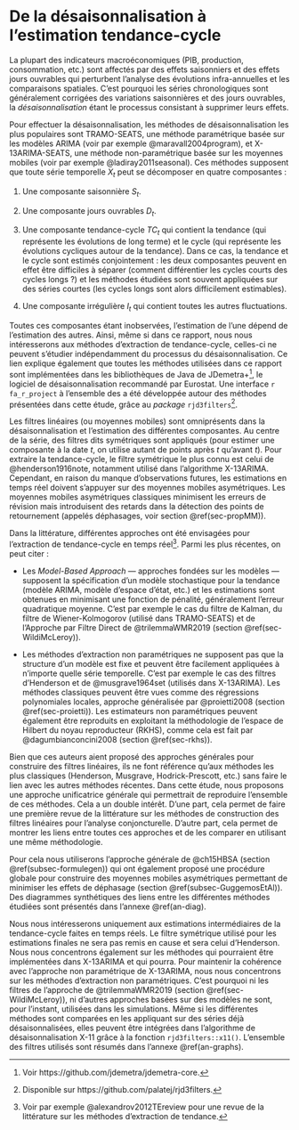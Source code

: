 # De la désaisonnalisation à l'estimation tendance-cycle {#sec-SAtoTCE}
 
La plupart des indicateurs macroéconomiques (PIB, production, consommation, etc.) sont affectés par des effets saisonniers et des effets jours ouvrables qui perturbent l'analyse des évolutions infra-annuelles et les comparaisons spatiales.
C'est pourquoi les séries chronologiques sont généralement corrigées des variations saisonnières et des jours ouvrables, la *désaisonnalisation* étant le processus consistant à supprimer leurs effets.
 
Pour effectuer la désaisonnalisation, les méthodes de désaisonnalisation les plus populaires sont TRAMO-SEATS, une méthode paramétrique basée sur les modèles ARIMA (voir par exemple @maravall2004program), et X-13ARIMA-SEATS, une méthode non-paramétrique basée sur les moyennes mobiles (voir par exemple @ladiray2011seasonal).
Ces méthodes supposent que toute série temporelle $X_t$ peut se décomposer en quatre composantes :
 
1. Une composante saisonnière $S_t$.
 
2. Une composante jours ouvrables $D_t$.
 
3. Une composante tendance-cycle $TC_t$ qui contient la tendance (qui représente les évolutions de long terme) et le cycle (qui représente les évolutions cycliques autour de la tendance).
Dans ce cas, la tendance et le cycle sont estimés conjointement : les deux composantes peuvent en effet être difficiles à séparer (comment différentier les cycles courts des cycles longs ?) et les méthodes étudiées sont souvent appliquées sur des séries courtes (les cycles longs sont alors difficilement estimables).
 
4. Une composante irrégulière $I_t$ qui contient toutes les autres fluctuations.
 
Toutes ces composantes étant inobservées, l'estimation de l'une dépend de l'estimation des autres.
Ainsi, même si dans ce rapport, nous nous intéresserons aux méthodes d'extraction de tendance-cycle, celles-ci ne peuvent s'étudier indépendamment du processus du désaisonnalisation.
Ce lien explique également que toutes les méthodes utilisées dans ce rapport sont implémentées dans les bibliothèques de Java de JDemetra+^[Voir https://github.com/jdemetra/jdemetra-core.], le logiciel de désaisonnalisation recommandé par Eurostat.
<!-- il manque quelque chose après "ensemble des" -->
Une interface `r fa_r_project` à l'ensemble des a été développée autour des méthodes présentées dans cette étude, grâce au *package* `rjd3filters`^[Disponible sur https://github.com/palatej/rjd3filters.].
 
Les filtres linéaires (ou moyennes mobiles) sont omniprésents dans la désaisonnalisation et l'estimation des différentes composantes.
Au centre de la série, des filtres dits symétriques sont appliqués (pour estimer une composante à la date $t$, on utilise autant de points après $t$ qu'avant $t$).
Pour extraire la tendance-cycle, le filtre symétrique le plus connu est celui de @henderson1916note, notamment utilisé dans l'algorithme X-13ARIMA.
Cependant, en raison du manque d’observations futures, les estimations en temps réel doivent s’appuyer sur des moyennes mobiles asymétriques.
Les moyennes mobiles asymétriques classiques minimisent les erreurs de révision mais introduisent des retards dans la détection des points de retournement (appelés déphasages, voir section \@ref(sec-propMM)).

Dans la littérature, différentes approches ont été envisagées pour l'extraction de tendance-cycle en temps réel^[Voir par exemple @alexandrov2012TEreview pour une revue de la littérature sur les méthodes d'extraction de tendance.].
Parmi les plus récentes, on peut citer :
 
- Les *Model-Based Approach*  --- approches fondées sur les modèles --- supposent la spécification d'un modèle stochastique pour la tendance (modèle ARIMA, modèle d'espace d'état, etc.) et les estimations sont obtenues en minimisant une fonction de pénalité, généralement l'erreur quadratique moyenne.
C'est par exemple le cas du filtre de Kalman, du filtre de Wiener-Kolmogorov (utilisé dans TRAMO-SEATS) et de l'Approche par Filtre Direct de @trilemmaWMR2019 (section \@ref(sec-WildiMcLeroy)).
 
- Les méthodes d'extraction non paramétriques ne supposent pas que la structure d'un modèle est fixe et peuvent être facilement appliquées à n'importe quelle série temporelle.
C'est par exemple le cas des filtres d'Henderson et de @musgrave1964set (utilisés dans X-13ARIMA).
Les méthodes classiques peuvent être vues comme des régressions polynomiales locales, approche généralisée par @proietti2008 (section \@ref(sec-proietti)).
Les estimateurs non paramétriques peuvent également être reproduits en exploitant la méthodologie de l'espace de Hilbert du noyau reproducteur (RKHS), comme cela est fait par
@dagumbianconcini2008 (section \@ref(sec-rkhs)).

Bien que ces auteurs aient proposé des approches générales pour construire des filtres linéaires, ils ne font référence qu'aux méthodes les plus classiques (Henderson, Musgrave, Hodrick-Prescott, etc.) sans faire le lien avec les autres méthodes récentes.
Dans cette étude, nous proposons une approche unificatrice générale qui permettrait de reproduire l'ensemble de ces méthodes.
Cela a un double intérêt.
D'une part, cela permet de faire une première revue de la littérature sur les méthodes de construction des filtres linéaires pour l'analyse conjoncturelle.
D'autre part, cela permet de montrer les liens entre toutes ces approches et de les comparer en utilisant une même méthodologie.
 
Pour cela nous utiliserons l'approche générale de @ch15HBSA (section \@ref(subsec-formulegen)) qui ont également proposé une procédure globale pour construire des moyennes mobiles asymétriques permettant de minimiser les effets de déphasage (section \@ref(subsec-GuggemosEtAl)).
<!-- pb lien annexe -->
Des diagrammes synthétiques des liens entre les différentes méthodes étudiées sont présentés dans l'annexe \@ref(an-diag).
 
Nous nous intéresserons uniquement aux estimations intermédiaires de la tendance-cycle faites en temps réels.
Le filtre symétrique utilisé pour les estimations finales ne sera pas remis en cause et sera celui d'Henderson.
<!-- phrase à finir -->
Nous nous concentrons également sur les méthodes qui pourraient être implémentées dans X-13ARIMA et qui pourra.
Pour maintenir la cohérence avec l'approche non paramétrique de X-13ARIMA, nous nous concentrons sur les méthodes d'extraction non paramétriques.
C'est pourquoi ni les filtres de l'approche de @trilemmaWMR2019 (section \@ref(sec-WildiMcLeroy)), ni d'autres approches basées sur des modèles ne sont, pour l'instant, utilisées dans les simulations.
Même si les différentes méthodes sont comparées en les appliquant sur des séries déjà désaisonnalisées, elles peuvent être intégrées dans l'algorithme de désaisonnalisation X-11 grâce à la fonction `rjd3filters::x11()`.
L'ensemble des filtres utilisés sont résumés dans l'annexe \@ref(an-graphs).
 

